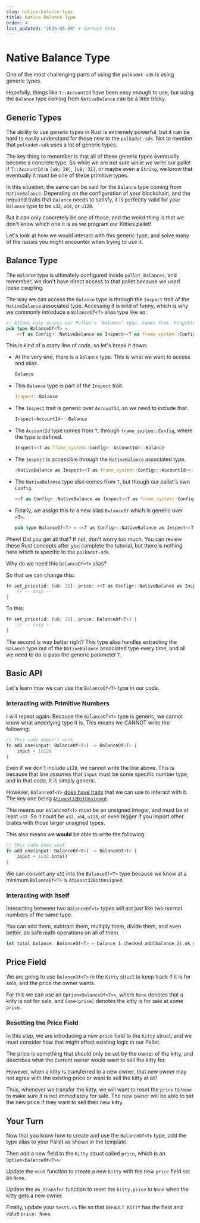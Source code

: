 ```yaml
---
slug: native-balance-type
title: Native Balance Type
order: 4
last_updated: "2025-05-08" # Current date
---
```


# Native Balance Type

One of the most challenging parts of using the `polkadot-sdk` is using generic types.

Hopefully, things like `T::AccountId` have been easy enough to use, but using the `Balance` type coming from `NativeBalance` can be a little tricky.

## Generic Types

The ability to use generic types in Rust is extremely powerful, but it can be hard to easily understand for those new to the `polkadot-sdk`. Not to mention that `polkadot-sdk` uses a lot of generic types.

The key thing to remember is that all of these generic types eventually become a concrete type. So while we are not sure while we write our pallet if `T::AccountId` is `[u8; 20]`, `[u8; 32]`, or maybe even a `String`, we know that eventually it must be one of these primitive types.

In this situation, the same can be said for the `Balance` type coming from `NativeBalance`. Depending on the configuration of your blockchain, and the required traits that `Balance` needs to satisfy, it is perfectly valid for your `Balance` type to be `u32`, `u64`, or `u128`.

But it can only concretely be one of those, and the weird thing is that we don't know which one it is as we program our Kitties pallet!

Let's look at how we would interact with this generic type, and solve many of the issues you might encounter when trying to use it.

## Balance Type

The `Balance` type is ultimately configured inside `pallet_balances`, and remember, we don't have direct access to that pallet because we used loose coupling.

The way we can access the `Balance` type is through the `Inspect` trait of the `NativeBalance` associated type. Accessing it is kind of funny, which is why we commonly introduce a `BalanceOf<T>` alias type like so:

```rust
// Allows easy access our Pallet's `Balance` type. Comes from `Fungible` interface.
pub type BalanceOf<T> =
	<<T as Config>::NativeBalance as Inspect<<T as frame_system::Config>::AccountId>>::Balance;

```

This is kind of a crazy line of code, so let's break it down:

- At the very end, there is a `Balance` type. This is what we want to access and alias.
  ```rust
  Balance
  ```
- This `Balance` type is part of the `Inspect` trait.
  ```rust
  Inspect::Balance
  ```
- The `Inspect` trait is generic over `AccountId`, so we need to include that.
  ```rust
  Inspect<AccountId>::Balance
  ```
- The `AccountId` type comes from `T`, through `frame_system::Config`, where the type is defined.
  ```rust
  Inspect<<T as frame_system::Config>::AccountId>::Balance
  ```
- The `Inspect` is accessible through the `NativeBalance` associated type.
  ```rust
  <NativeBalance as Inspect<<T as frame_system::Config>::AccountId>>::Balance
  ```
- The `NativeBalance` type also comes from `T`, but though our pallet's own `Config`.
  ```rust
  <<T as Config>::NativeBalance as Inspect<<T as frame_system::Config>::AccountId>>::Balance
  ```
- Finally, we assign this to a new alias `BalanceOf` which is generic over `<T>`.
  ```rust
  pub type BalanceOf<T> = <<T as Config>::NativeBalance as Inspect<<T as frame_system::Config>::AccountId>>::Balance
  ```

Phew! Did you get all that? If not, don't worry too much. You can review these Rust concepts after you complete the tutorial, but there is nothing here which is specific to the `polkadot-sdk`.

Why do we need this `BalanceOf<T>` alias?

So that we can change this:

```rust
fn set_price(id: [u8; 32], price: <<T as Config>::NativeBalance as Inspect<<T as frame_system::Config>::AccountId>>::Balance) {
	// -- snip --
}
```

To this:

```rust
fn set_price(id: [u8; 32], price: BalanceOf<T>) {
	// -- snip --
}
```

The second is way better right? This type alias handles extracting the `Balance` type out of the `NativeBalance` associated type every time, and all we need to do is pass the generic parameter `T`.

## Basic API

Let's learn how we can use the `BalanceOf<T>` type in our code.

### Interacting with Primitive Numbers

I will repeat again: Because the `BalanceOf<T>` type is generic, we cannot know what underlying type it is. This means we CANNOT write the following:

```rust
// This code doesn't work
fn add_one(input: BalanceOf<T>) -> BalanceOf<T> {
	input + 1u128
}
```

Even if we don't include `u128`, we cannot write the line above. This is because that line assumes that `input` must be some specific number type, and in that code, it is simply generic.

However, `BalanceOf<T>` [does have traits](https://docs.rs/frame-support/38.0.0/frame_support/traits/tokens/trait.Balance.html) that we can use to interact with it. The key one being [`AtLeast32BitUnsigned`](https://docs.rs/polkadot-sdk-frame/0.7.0/polkadot_sdk_frame/arithmetic/trait.AtLeast32BitUnsigned.html).

This means our `BalanceOf<T>` must be an unsigned integer, and must be at least `u32`. So it could be `u32`, `u64`, `u128`, or even bigger if you import other crates with those larger unsigned types.

This also means we **would** be able to write the following:

```rust
// This code does work
fn add_one(input: BalanceOf<T>) -> BalanceOf<T> {
	input + 1u32.into()
}
```

We can convert any `u32` into the `BalanceOf<T>` type because we know at a minimum `BalanceOf<T>` is `AtLeast32BitUnsigned`.

### Interacting with Itself

Interacting between two `BalanceOf<T>` types will act just like two normal numbers of the same type.

You can add them, subtract them, multiply them, divide them, and even better, do safe math operations on all of them.

```rust
let total_balance: BalanceOf<T> = balance_1.checked_add(balance_2).ok_or(ArithmeticError::Overflow)?;
```

## Price Field

We are going to use `BalanceOf<T>` in the `Kitty` struct to keep track if it is for sale, and the price the owner wants.

For this we can use an `Option<BalanceOf<T>>`, where `None` denotes that a kitty is not for sale, and `Some(price)` denotes the kitty is for sale at some `price`.

### Resetting the Price Field

In this step, we are introducing a new `price` field to the `Kitty` struct, and we must consider how that might affect existing logic in our Pallet.

The price is something that should only be set by the owner of the kitty, and describes what the current owner would want to sell the kitty for.

However, when a kitty is transferred to a new owner, that new owner may not agree with the existing price or want to sell the kitty at all!

Thus, whenever we transfer the kitty, we will want to reset the `price` to `None` to make sure it is not immediately for sale.
The new owner will be able to set the new price if they want to sell their new kitty.

## Your Turn

Now that you know how to create and use the `BalanceOf<T>` type, add the type alias to your Pallet as shown in the template.

Then add a new field to the `Kitty` struct called `price`, which is an `Option<BalanceOf<T>>`.

Update the `mint` function to create a new `Kitty` with the new `price` field set as `None`.

Update the `do_transfer` function to reset the `kitty.price` to `None` when the kitty gets a new owner.

Finally, update your `tests.rs` file so that `DEFAULT_KITTY` has the field and value `price: None`.
